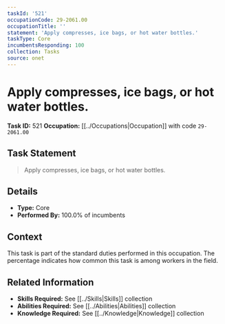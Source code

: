 ```yaml
---
taskId: '521'
occupationCode: 29-2061.00
occupationTitle: ''
statement: 'Apply compresses, ice bags, or hot water bottles.'
taskType: Core
incumbentsResponding: 100
collection: Tasks
source: onet
---
```

# Apply compresses, ice bags, or hot water bottles.

**Task ID:** 521
**Occupation:** [[../Occupations|Occupation]] with code `29-2061.00`

## Task Statement

> Apply compresses, ice bags, or hot water bottles.

## Details

- **Type:** Core
- **Performed By:** 100.0% of incumbents

## Context

This task is part of the standard duties performed in this occupation. The percentage indicates how common this task is among workers in the field.

## Related Information

- **Skills Required:** See [[../Skills|Skills]] collection
- **Abilities Required:** See [[../Abilities|Abilities]] collection
- **Knowledge Required:** See [[../Knowledge|Knowledge]] collection
